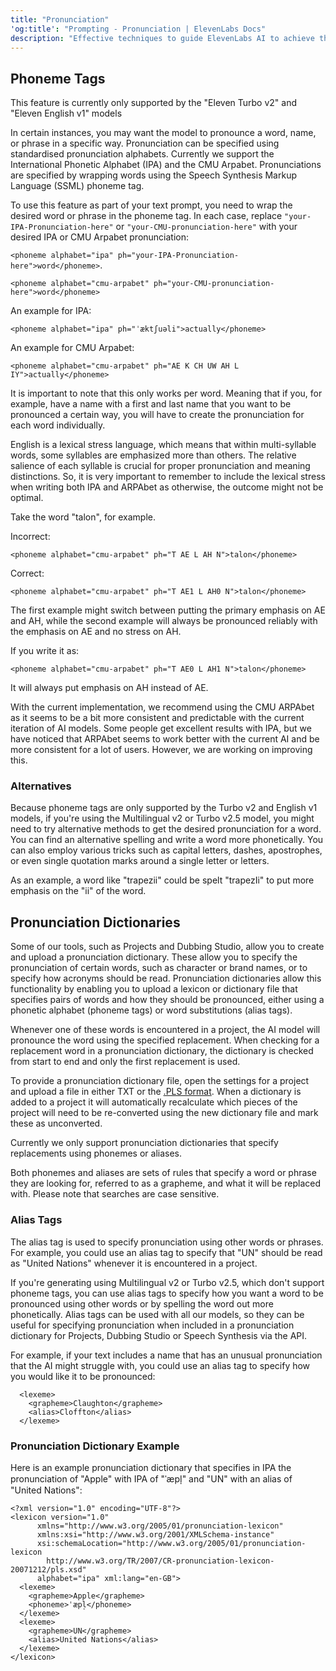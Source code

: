 ```yaml
---
title: "Pronunciation"
'og:title': "Prompting - Pronunciation | ElevenLabs Docs"
description: "Effective techniques to guide ElevenLabs AI to achieve the correct pronunciation."
---
```


## Phoneme Tags

<Info>This feature is currently only supported by the "Eleven Turbo v2" and "Eleven English v1" models</Info>

In certain instances, you may want the model to pronounce a word, name, or phrase in a specific way. Pronunciation can be specified using standardised pronunciation alphabets. Currently we support the International Phonetic Alphabet (IPA) and the CMU Arpabet. Pronunciations are specified by wrapping words using the Speech Synthesis Markup Language (SSML) phoneme tag.

To use this feature as part of your text prompt, you need to wrap the desired word or phrase in the phoneme tag.  In each case, replace `"your-IPA-Pronunciation-here"` or `"your-CMU-pronunciation-here"` with your desired IPA or CMU Arpabet pronunciation:

`<phoneme alphabet="ipa" ph="your-IPA-Pronunciation-here">word</phoneme>`.  

`<phoneme alphabet="cmu-arpabet" ph="your-CMU-pronunciation-here">word</phoneme>` 



An example for IPA:

```
<phoneme alphabet="ipa" ph="ˈæktʃuəli">actually</phoneme>
```

An example for CMU Arpabet:

```
<phoneme alphabet="cmu-arpabet" ph="AE K CH UW AH L IY">actually</phoneme>
```

It is important to note that this only works per word. Meaning that if you, for example, have a name with a first and last name that you want to be pronounced a certain way, you will have to create the pronunciation for each word individually.

English is a lexical stress language, which means that within multi-syllable words, some syllables are emphasized more than others. The relative salience of each syllable is crucial for proper pronunciation and meaning distinctions. So, it is very important to remember to include the lexical stress when writing both IPA and ARPAbet as otherwise, the outcome might not be optimal.

Take the word "talon", for example.

Incorrect:

```
<phoneme alphabet="cmu-arpabet" ph="T AE L AH N">talon</phoneme>
```

Correct:

```
<phoneme alphabet="cmu-arpabet" ph="T AE1 L AH0 N">talon</phoneme>
```

The first example might switch between putting the primary emphasis on AE and AH, while the second example will always be pronounced reliably with the emphasis on AE and no stress on AH.

If you write it as:

```
<phoneme alphabet="cmu-arpabet" ph="T AE0 L AH1 N">talon</phoneme>
```

It will always put emphasis on AH instead of AE.

<Info>With the current implementation, we recommend using the CMU ARPAbet as it seems to be a bit more consistent and predictable with the current iteration of AI models. Some people get excellent results with IPA, but we have noticed that ARPAbet seems to work better with the current AI and be more consistent for a lot of users. However, we are working on improving this.</Info>

### Alternatives

Because phoneme tags are only supported by the Turbo v2 and English v1 models, if you're using the Multilingual v2 or Turbo v2.5 model, you might need to try alternative methods to get the desired pronunciation for a word.  You can find an alternative spelling and write a word more phonetically. You can also employ various tricks such as capital letters, dashes, apostrophes, or even single quotation marks around a single letter or letters.

As an example, a word like "trapezii" could be spelt "trapezIi" to put more emphasis on the "ii" of the word.


## Pronunciation Dictionaries

Some of our tools, such as Projects and Dubbing Studio, allow you to create and upload a pronunciation dictionary.  These allow you to specify the pronunciation of certain words, such as character or brand names, or to specify how acronyms should be read. Pronunciation dictionaries allow this functionality by enabling you to upload a lexicon or dictionary file that specifies pairs of words and how they should be pronounced, either using a phonetic alphabet (phoneme tags) or word substitutions (alias tags). 

Whenever one of these words is encountered in a project, the AI model will pronounce the word using the specified replacement.  When checking for a replacement word in a pronunciation dictionary, the dictionary is checked from start to end and only the first replacement is used.

To provide a pronunciation dictionary file, open the settings for a project and upload a file in either TXT or the [.PLS format](https://www.w3.org/TR/pronunciation-lexicon/). When a dictionary is added to a project it will automatically recalculate which pieces of the project will need to be re-converted using the new dictionary file and mark these as unconverted.

Currently we only support pronunciation dictionaries that specify replacements using phonemes or aliases.

Both phonemes and aliases are sets of rules that specify a word or phrase they are looking for, referred to as a grapheme, and what it will be replaced with. Please note that searches are case sensitive.

<Card
        title="Phoneme Tags"
        icon="book"
        horizontal="true"
        href="/product/prompting/pronunciation#phoneme-tags"
        ></Card>

### Alias Tags

The alias tag is used to specify pronunciation using other words or phrases. For example, you could use an alias tag to specify that "UN" should be read as "United Nations" whenever it is encountered in a project.

If you're generating using Multilingual v2 or Turbo v2.5, which don't support phoneme tags, you can use alias tags to specify how you want a word to be pronounced using other words or by spelling the word out more phonetically. Alias tags can be used with all our models, so they can be useful for specifying pronunciation when included in a pronunciation dictionary for Projects, Dubbing Studio or Speech Synthesis via the API.

For example, if your text includes a name that has an unusual pronunciation that the AI might struggle with, you could use an alias tag to specify how you would like it to be pronounced:  

```
  <lexeme>
    <grapheme>Claughton</grapheme>
    <alias>Cloffton</alias>
  </lexeme>
```

### Pronunciation Dictionary Example

Here is an example pronunciation dictionary that specifies in IPA the pronunciation of "Apple" with IPA of "ˈæpl̩" and "UN" with an alias of "United Nations":

```
<?xml version="1.0" encoding="UTF-8"?>
<lexicon version="1.0"
      xmlns="http://www.w3.org/2005/01/pronunciation-lexicon"
      xmlns:xsi="http://www.w3.org/2001/XMLSchema-instance"
      xsi:schemaLocation="http://www.w3.org/2005/01/pronunciation-lexicon
        http://www.w3.org/TR/2007/CR-pronunciation-lexicon-20071212/pls.xsd"
      alphabet="ipa" xml:lang="en-GB">
  <lexeme>
    <grapheme>Apple</grapheme>
    <phoneme>ˈæpl̩</phoneme>
  </lexeme>
  <lexeme>
    <grapheme>UN</grapheme>
    <alias>United Nations</alias>
  </lexeme>
</lexicon>
```
